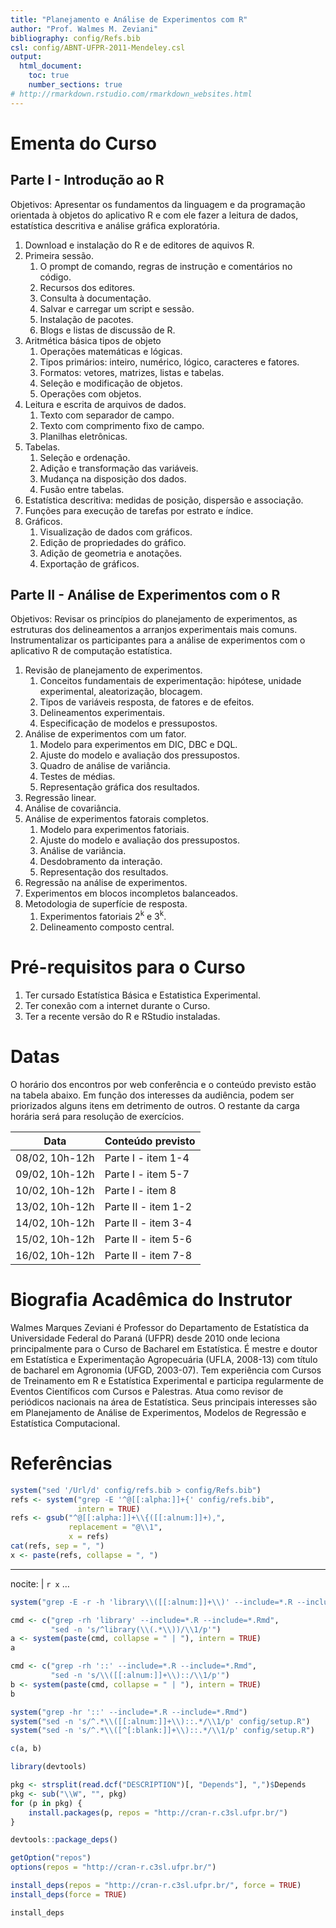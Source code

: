 ```yaml
---
title: "Planejamento e Análise de Experimentos com R"
author: "Prof. Walmes M. Zeviani"
bibliography: config/Refs.bib
csl: config/ABNT-UFPR-2011-Mendeley.csl
output:
  html_document:
    toc: true
    number_sections: true
# http://rmarkdown.rstudio.com/rmarkdown_websites.html
---
```


# Ementa do Curso

## Parte I - Introdução ao R

Objetivos: Apresentar os fundamentos da linguagem e da programação
orientada à objetos do aplicativo R e com ele fazer a leitura de dados,
estatística descritiva e análise gráfica exploratória.

  1. Download e instalação do R e de editores de aquivos R.
  2. Primeira sessão.
     1. O prompt de comando, regras de instrução e comentários no código.
     2. Recursos dos editores.
     3. Consulta à documentação.
     4. Salvar e carregar um script e sessão.
     5. Instalação de pacotes.
     6. Blogs e listas de discussão de R.
  3. Aritmética básica tipos de objeto
     1. Operações matemáticas e lógicas.
     2. Tipos primários: inteiro, numérico, lógico, caracteres e fatores.
     3. Formatos: vetores, matrizes, listas e tabelas.
     4. Seleção e modificação de objetos.
     5. Operações com objetos.
  4. Leitura e escrita de arquivos de dados.
     1. Texto com separador de campo.
     2. Texto com comprimento fixo de campo.
     3. Planilhas eletrônicas.
  5. Tabelas.
     1. Seleção e ordenação.
     2. Adição e transformação das variáveis.
     3. Mudança na disposição dos dados.
     4. Fusão entre tabelas.
  6. Estatística descritiva: medidas de posição, dispersão e associação.
  7. Funções para execução de tarefas por estrato e índice.
  8. Gráficos.
     1. Visualização de dados com gráficos.
     4. Edição de propriedades do gráfico.
     5. Adição de geometria e anotações.
     6. Exportação de gráficos.

## Parte II - Análise de Experimentos com o R

Objetivos: Revisar os princípios do planejamento de experimentos, as
estruturas dos delineamentos a arranjos experimentais mais
comuns. Instrumentalizar os participantes para a análise de experimentos
com o aplicativo R de computação estatística.

  1. Revisão de planejamento de experimentos.
     1. Conceitos fundamentais de experimentação: hipótese, unidade
        experimental, aleatorização, blocagem.
     2. Tipos de variáveis resposta, de fatores e de efeitos.
     3. Delineamentos experimentais.
     4. Especificação de modelos e pressupostos.
  2. Análise de experimentos com um fator.
     1. Modelo para experimentos em DIC, DBC e DQL.
     2. Ajuste do modelo e avaliação dos pressupostos.
     3. Quadro de análise de variância.
     4. Testes de médias.
     5. Representação gráfica dos resultados.
  3. Regressão linear.
  4. Análise de covariância.
  5. Análise de experimentos fatorais completos.
     1. Modelo para experimentos fatoriais.
     2. Ajuste do modelo e avaliação dos pressupostos.
     3. Análise de variância.
     4. Desdobramento da interação.
     5. Representação dos resultados.
  6. Regressão na análise de experimentos.
  7. Experimentos em blocos incompletos balanceados.
  8. Metodologia de superfície de resposta.
     1. Experimentos fatoriais 2^k^ e 3^k^.
     2. Delineamento composto central.

# Pré-requisitos para o Curso

  1. Ter cursado Estatística Básica e Estatistica Experimental.
  2. Ter conexão com a internet durante o Curso.
  3. Ter a recente versão do R e RStudio instaladas.

# Datas

O horário dos encontros por web conferência e o conteúdo previsto estão
na tabela abaixo. Em função dos interesses da audiência, podem ser
priorizados alguns itens em detrimento de outros. O restante da carga
horária será para resolução de exercícios.

| Data           | Conteúdo previsto   |
|----------------+---------------------|
| 08/02, 10h-12h | Parte I - item 1-4  |
| 09/02, 10h-12h | Parte I - item 5-7  |
| 10/02, 10h-12h | Parte I - item 8    |
| 13/02, 10h-12h | Parte II - item 1-2 |
| 14/02, 10h-12h | Parte II - item 3-4 |
| 15/02, 10h-12h | Parte II - item 5-6 |
| 16/02, 10h-12h | Parte II - item 7-8 |

# Biografia Acadêmica do Instrutor

Walmes Marques Zeviani é Professor do Departamento de Estatística da
Universidade Federal do Paraná (UFPR) desde 2010 onde leciona
principalmente para o Curso de Bacharel em Estatística.  É mestre e
doutor em Estatística e Experimentação Agropecuária (UFLA, 2008-13) com
título de bacharel em Agronomia (UFGD, 2003-07).  Tem experiência com
Cursos de Treinamento em R e Estatística Experimental e participa
regularmente de Eventos Científicos com Cursos e Palestras. Atua como
revisor de periódicos nacionais na área de Estatística. Seus principais
interesses são em Planejamento de Análise de Experimentos, Modelos de
Regressão e Estatística Computacional.

# Referências

```r
system("sed '/Url/d' config/refs.bib > config/Refs.bib")
refs <- system("grep -E '^@[[:alpha:]]+{' config/refs.bib",
               intern = TRUE)
refs <- gsub("^@[[:alpha:]]+\\{([[:alnum:]]+),",
             replacement = "@\\1",
             x = refs)
cat(refs, sep = ", ")
x <- paste(refs, collapse = ", ")
```

---
nocite: |
  `r x`
...

```r
system("grep -E -r -h 'library\\([[:alnum:]]+\\)' --include=*.R --include=*.Rmd")

cmd <- c("grep -rh 'library' --include=*.R --include=*.Rmd",
         "sed -n 's/^library(\\(.*\\))/\\1/p'")
a <- system(paste(cmd, collapse = " | "), intern = TRUE)
a

cmd <- c("grep -rh '::' --include=*.R --include=*.Rmd",
         "sed -n 's/\\([[:alnum:]]+\\)::/\\1/p'")
b <- system(paste(cmd, collapse = " | "), intern = TRUE)
b

system("grep -hr '::' --include=*.R --include=*.Rmd")
system("sed -n 's/^.*\\([[:alnum:]]+\\)::.*/\\1/p' config/setup.R")
system("sed -n 's/^.*\\([^[:blank:]]+\\)::.*/\\1/p' config/setup.R")

c(a, b)

library(devtools)

pkg <- strsplit(read.dcf("DESCRIPTION")[, "Depends"], ",")$Depends
pkg <- sub("\\W", "", pkg)
for (p in pkg) {
    install.packages(p, repos = "http://cran-r.c3sl.ufpr.br/")
}

devtools::package_deps()

getOption("repos")
options(repos = "http://cran-r.c3sl.ufpr.br/")

install_deps(repos = "http://cran-r.c3sl.ufpr.br/", force = TRUE)
install_deps(force = TRUE)

install_deps
```

